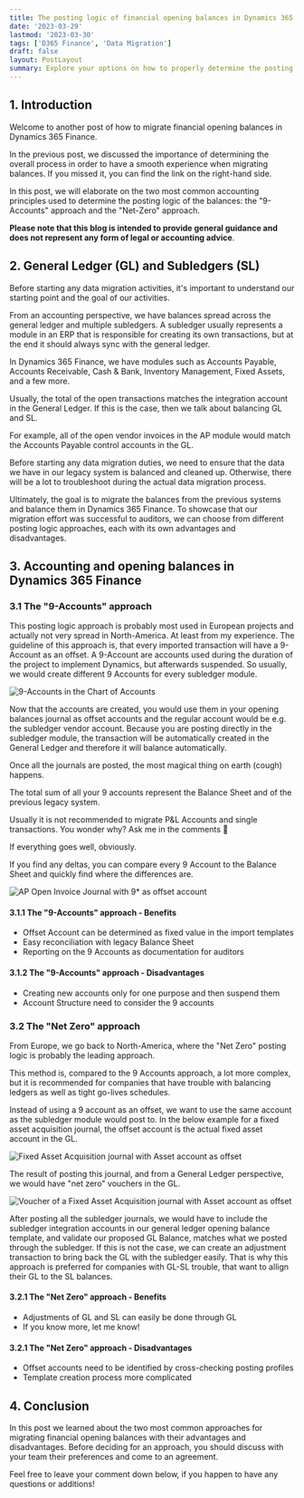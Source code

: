 ```yaml
---
title: The posting logic of financial opening balances in Dynamics 365 Finance
date: '2023-03-29'
lastmod: '2023-03-30'
tags: ['D365 Finance', 'Data Migration']
draft: false
layout: PostLayout
summary: Explore your options on how to properly determine the posting logic of your financial balances to D365 with this blog post.
---
```


<TOCInline toc={props.toc} exclude="Table of content" collapse={true} asDisclosure />

## 1. Introduction

Welcome to another post of how to migrate financial opening balances in Dynamics 365 Finance.

In the previous post, we discussed the importance of determining the overall process in order to have a smooth experience when migrating balances. If you missed it, you can find the link on the right-hand side.

In this post, we will elaborate on the two most common accounting principles used to determine the posting logic of the balances: the "9-Accounts" approach and the "Net-Zero" approach.

**Please note that this blog is intended to provide general guidance and does not represent any form of legal or accounting advice**.

## 2. General Ledger (GL) and Subledgers (SL)

Before starting any data migration activities, it's important to understand our starting point and the goal of our activities.

From an accounting perspective, we have balances spread across the general ledger and multiple subledgers. A subledger usually represents a module in an ERP that is responsible for creating its own transactions, but at the end it should always sync with the general ledger.

In Dynamics 365 Finance, we have modules such as Accounts Payable, Accounts Receivable, Cash & Bank, Inventory Management, Fixed Assets, and a few more.

Usually, the total of the open transactions matches the integration account in the General Ledger. If this is the case, then we talk about balancing GL and SL.

For example, all of the open vendor invoices in the AP module would match the Accounts Payable control accounts in the GL.

Before starting any data migration duties, we need to ensure that the data we have in our legacy system is balanced and cleaned up. Otherwise, there will be a lot to troubleshoot during the actual data migration process.

Ultimately, the goal is to migrate the balances from the previous systems and balance them in Dynamics 365 Finance. To showcase that our migration effort was successful to auditors, we can choose from different posting logic approaches, each with its own advantages and disadvantages.

## 3. Accounting and opening balances in Dynamics 365 Finance

### 3.1 The "9-Accounts" approach

This posting logic approach is probably most used in European projects and actually not very spread in North-America. At least from my experience. The guideline of this approach is, that every imported transaction will have a 9-Account as an offset. A 9-Account are accounts used during the duration of the project to implement Dynamics, but afterwards suspended. So usually, we would create different 9 Accounts for every subledger module.

![9-Accounts in the Chart of Accounts](https://lopez-coll.com/wp-content/uploads/image-2-1024x489.png)

Now that the accounts are created, you would use them in your opening balances journal as offset accounts and the regular account would be e.g. the subledger vendor account. Because you are posting directly in the subledger module, the transaction will be automatically created in the General Ledger and therefore it will balance automatically.

Once all the journals are posted, the most magical thing on earth (cough) happens.

The total sum of all your 9 accounts represent the Balance Sheet and of the previous legacy system.

Usually it is not recommended to migrate P&L Accounts and single transactions. You wonder why? Ask me in the comments 🙂

If everything goes well, obviously.

If you find any deltas, you can compare every 9 Account to the Balance Sheet and quickly find where the differences are.

![AP Open Invoice Journal with 9* as offset account](https://lopez-coll.com/wp-content/uploads/image-3-1024x506.png)

#### 3.1.1 The "9-Accounts" approach - Benefits

- Offset Account can be determined as fixed value in the import templates
- Easy reconciliation with legacy Balance Sheet
- Reporting on the 9 Accounts as documentation for auditors

#### 3.1.2 The "9-Accounts" approach - Disadvantages

- Creating new accounts only for one purpose and then suspend them
- Account Structure need to consider the 9 accounts

### 3.2 The "Net Zero" approach

From Europe, we go back to North-America, where the "Net Zero" posting logic is probably the leading approach.

This method is, compared to the 9 Accounts approach, a lot more complex, but it is recommended for companies that have trouble with balancing ledgers as well as tight go-lives schedules.

Instead of using a 9 account as an offset, we want to use the same account as the subledger module would post to. In the below example for a fixed asset acquisition journal, the offset account is the actual fixed asset account in the GL.

![Fixed Asset Acquisition journal with Asset account as offset](https://lopez-coll.com/wp-content/uploads/image-4-1024x507.png)

The result of posting this journal, and from a General Ledger perspective, we would have "net zero" vouchers in the GL.

![Voucher of a Fixed Asset Acquisition journal with Asset account as offset](https://lopez-coll.com/wp-content/uploads/image-5-1024x507.png)

After posting all the subledger journals, we would have to include the subledger integration accounts in our general ledger opening balance template, and validate our proposed GL Balance, matches what we posted through the subledger. If this is not the case, we can create an adjustment transaction to bring back the GL with the subledger easily. That is why this approach is preferred for companies with GL-SL trouble, that want to allign their GL to the SL balances.

#### 3.2.1 The "Net Zero" approach - Benefits

- Adjustments of GL and SL can easily be done through GL
- If you know more, let me know!

#### 3.2.1 The "Net Zero" approach - Disadvantages

- Offset accounts need to be identified by cross-checking posting profiles
- Template creation process more complicated

## 4. Conclusion

In this post we learned about the two most common approaches for migrating financial opening balances with their advantages and disadvantages. Before deciding for an approach, you should discuss with your team their preferences and come to an agreement.

Feel free to leave your comment down below, if you happen to have any questions or additions!
